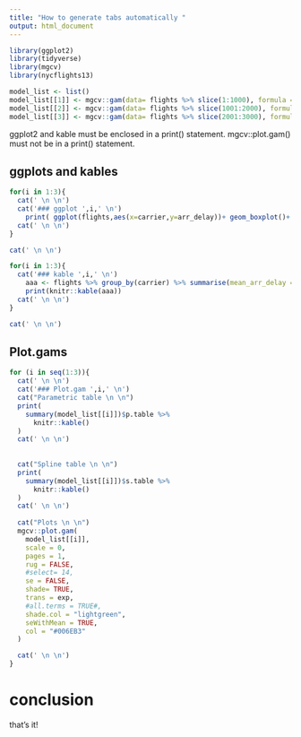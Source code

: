 ```yaml
---
title: "How to generate tabs automatically "
output: html_document
---
```


```r
library(ggplot2)  
library(tidyverse)
library(mgcv)
library(nycflights13)
```

```r
model_list <- list()
model_list[[1]] <- mgcv::gam(data= flights %>% slice(1:1000), formula = arr_delay ~ s(air_time) + carrier, method = "REML"   )
model_list[[2]] <- mgcv::gam(data= flights %>% slice(1001:2000), formula = arr_delay ~ s(air_time) + carrier, method = "REML"   )
model_list[[3]] <- mgcv::gam(data= flights %>% slice(2001:3000), formula = arr_delay ~ s(air_time) + carrier, method = "REML"   )
```


ggplot2 and kable  must be enclosed in a print() statement.
mgcv::plot.gam() must not be in a print() statement.  

## ggplots and kables    {.tabset}  


```r
for(i in 1:3){
  cat(' \n \n')
  cat('### ggplot ',i,' \n')
    print( ggplot(flights,aes(x=carrier,y=arr_delay))+ geom_boxplot()+ ggtitle(paste("plot",i)))
  cat(' \n \n')
}

cat(' \n \n')

for(i in 1:3){
  cat('### kable ',i,' \n')
    aaa <- flights %>% group_by(carrier) %>% summarise(mean_arr_delay = mean(arr_delay))
    print(knitr::kable(aaa))
  cat(' \n \n')
}

cat(' \n \n')

```



## Plot.gams {.tabset}

```r


for (i in seq(1:3)){
  cat(' \n \n')
  cat('### Plot.gam ',i,' \n')
  cat("Parametric table \n \n")
  print(
    summary(model_list[[i]])$p.table %>%
      knitr::kable()
  )
  cat(' \n \n')
  
  
  cat("Spline table \n \n")
  print(
    summary(model_list[[i]])$s.table %>%
      knitr::kable()
  )
  cat(' \n \n')
  
  cat("Plots \n \n")
  mgcv::plot.gam(
    model_list[[i]],
    scale = 0,
    pages = 1,
    rug = FALSE,
    #select= 14,
    se = FALSE,
    shade= TRUE,
    trans = exp,
    #all.terms = TRUE#,
    shade.col = "lightgreen",
    seWithMean = TRUE,
    col = "#006EB3"
  )

  cat(' \n \n')  
} 

```
# conclusion   


that's it!

